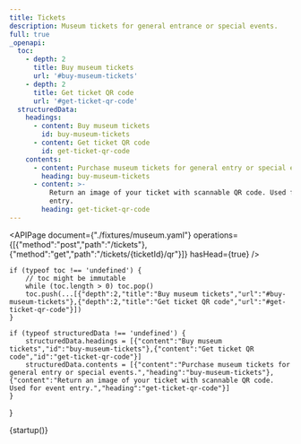 ```yaml
---
title: Tickets
description: Museum tickets for general entrance or special events.
full: true
_openapi:
  toc:
    - depth: 2
      title: Buy museum tickets
      url: '#buy-museum-tickets'
    - depth: 2
      title: Get ticket QR code
      url: '#get-ticket-qr-code'
  structuredData:
    headings:
      - content: Buy museum tickets
        id: buy-museum-tickets
      - content: Get ticket QR code
        id: get-ticket-qr-code
    contents:
      - content: Purchase museum tickets for general entry or special events.
        heading: buy-museum-tickets
      - content: >-
          Return an image of your ticket with scannable QR code. Used for event
          entry.
        heading: get-ticket-qr-code
---
```


<APIPage document={"./fixtures/museum.yaml"} operations={[{"method":"post","path":"/tickets"},{"method":"get","path":"/tickets/{ticketId}/qr"}]} hasHead={true} />

    if (typeof toc !== 'undefined') {
        // toc might be immutable
        while (toc.length > 0) toc.pop()
        toc.push(...[{"depth":2,"title":"Buy museum tickets","url":"#buy-museum-tickets"},{"depth":2,"title":"Get ticket QR code","url":"#get-ticket-qr-code"}])
    }
    
    if (typeof structuredData !== 'undefined') {
        structuredData.headings = [{"content":"Buy museum tickets","id":"buy-museum-tickets"},{"content":"Get ticket QR code","id":"get-ticket-qr-code"}]
        structuredData.contents = [{"content":"Purchase museum tickets for general entry or special events.","heading":"buy-museum-tickets"},{"content":"Return an image of your ticket with scannable QR code. Used for event entry.","heading":"get-ticket-qr-code"}]
    }
}

{startup()}